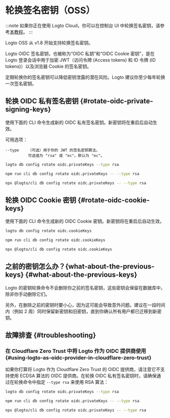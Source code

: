 
# 轮换签名密钥（OSS）

:::note
如果你正在使用 Logto Cloud，你可以在控制台 UI 中轮换签名密钥，请参考[本教程](/developers/signing-keys/#rotate-signing-keys-from-console-ui)。
:::

Logto OSS 从 v1.8 开始支持轮换签名密钥。

Logto OIDC 签名密钥，也被称为“OIDC 私钥”和“OIDC Cookie 密钥”，是在 Logto 登录会话中用于加密 JWT（访问令牌 (Access tokens) 和 ID 令牌 (ID tokens)）以及浏览器 Cookie 的签名密钥。

定期轮换你的签名密钥可以降低密钥泄露的潜在风险。Logto 建议你至少每年轮换一次签名密钥。

## 轮换 OIDC 私有签名密钥 \{#rotate-oidc-private-signing-keys}

使用下面的 CLI 命令生成新的 OIDC 私有签名密钥。新密钥将在重启后自动生效。

可用选项：

```
--type    （可选）用于你的 JWT 的签名密钥算法。
          可选值为 "rsa" 或 "ec"。默认为 "ec"。
```

<Tabs groupId="cmd">

  <TabItem value="cli" label="CLI">

```bash
logto db config rotate oidc.privateKeys --type rsa
```

  </TabItem>
  <TabItem value="Local" label="local">

```bash
npm run cli db config rotate oidc.privateKeys -- --type rsa
```

  </TabItem>
  <TabItem value="npx" label="npx">

```bash
npx @logto/cli db config rotate oidc.privateKeys -- --type rsa
```

  </TabItem>

</Tabs>

## 轮换 OIDC Cookie 密钥 \{#rotate-oidc-cookie-keys}

使用下面的 CLI 命令生成新的 OIDC Cookie 密钥。新密钥将在重启后自动生效。

<Tabs groupId="cmd">

  <TabItem value="cli" label="CLI">

```bash
logto db config rotate oidc.cookieKeys
```

  </TabItem>
  <TabItem value="Local" label="local">

```bash
npm run cli db config rotate oidc.cookieKeys
```

  </TabItem>
  <TabItem value="npx" label="npx">

```bash
npx @logto/cli db config rotate oidc.cookieKeys
```

  </TabItem>

</Tabs>

## 之前的密钥怎么办？\{what-about-the-previous-keys} \{#what-about-the-previous-keys}

Logto 的密钥轮换命令不会删除你之前的签名密钥，这些密钥会保留在数据库中，除非你手动删除它们。

另外，在删除之前的密钥时要小心，因为这可能会导致意外问题。建议在一段时间内（例如 2 周）同时保留新密钥和旧密钥，直到你确认所有用户都已迁移到新密钥。

## 故障排查 \{#troubleshooting}

### 在 Cloudflare Zero Trust 中将 Logto 作为 OIDC 提供商使用 \{#using-logto-as-oidc-provider-in-cloudflare-zero-trust}

如果你打算将 Logto 作为 Cloudflare Zero Trust 的 OIDC 提供商，请注意它不支持使用 ECDSA 算法的 OIDC 提供商。在轮换 OIDC 私有签名密钥时，请确保通过在轮换命令中指定 `--type rsa` 来使用 RSA 算法：

<Tabs groupId="cmd-cloudflare-zero-trust">
  <TabItem value="cli" label="CLI">

```bash
logto db config rotate oidc.privateKeys --type rsa
```

  </TabItem>
  <TabItem value="Local" label="local">

```bash
npm run cli db config rotate oidc.privateKeys -- --type rsa
```

  </TabItem>
  <TabItem value="npx" label="npx">

```bash
npx @logto/cli db config rotate oidc.privateKeys -- --type rsa
```

  </TabItem>
</Tabs>
